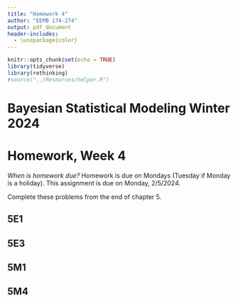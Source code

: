 ```yaml
---
title: "Homework 4"
author: "EEMB 174-274"
output: pdf_document
header-includes:
  - \usepackage{color}
---
```


```r
knitr::opts_chunk$set(echo = TRUE)
library(tidyverse)
library(rethinking)
#source("../Resources/helper.R")
```
# Bayesian Statistical Modeling Winter 2024
# Homework, Week 4

*When is homework due?* Homework is due on Mondays (Tuesday if Monday is a holiday). This assignment is due on Monday, 2/5/2024. 


Complete these problems from the end of chapter 5.

## 5E1

## 5E3

## 5M1

## 5M4

